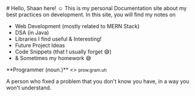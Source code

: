 
<Bleed>
  <RoughNotation type="underline" color="red" show="true">
    # Hello, Shaan here! ☺️
  </RoughNotation>
  This is my personal Documentation site about my best practices on development.
  In this site, you will find my notes on
  <ul>
    <li>Web Development (mostly related to MERN Stack)</li>
    <li>DSA (in Java)</li>
    <li>Libraries I find useful & Interesting!</li>
    <li>Future Project Ideas</li>
    <li>Code Snippets (that I usually forget 😅)</li>
    <li>& Sometimes my homework 😅</li>
  </ul>
  <Callout emoji="👨‍💻">
    **Programmer (noun.)**
    <>
      <small>prow.gram.uh</small>
    </>
    <p style={{ marginTop: '0.5rem' }}>
      A person who fixed a problem that you don't know you have, in a way you
      won't understand.
    </p>
  </Callout>
</Bleed>
